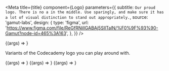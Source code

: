 
<Meta
  title={title}
  component={Logo}
  parameters={{
    subtitle: `Our proud logo. There is no a in the middle. Use sparingly, and make sure
it has a lot of visual distinction to stand out appropriately.`,
    source: 'gamut-labs',
    design: {
      type: 'figma',
      url:
        'https://www.figma.com/file/ReGfRNillGABAj5SlITalN/%F0%9F%93%90-Gamut?node-id=465%3A163',
    },
  }}
/>

<Canvas withSource="open">
  <Story name="Logo">{(args) => <Logo {...args} />}</Story>
</Canvas>

<PropsTable story="Logo" />

Variants of the Codecademy logo you can play around with.

<Canvas>
  <Story name="Default" args={{ variant: 'default' }}>
    {(args) => <Logo {...args} />}
  </Story>
  <Story name="Pro" args={{ variant: 'pro' }}>
    {(args) => <Logo {...args} />}
  </Story>
  <Story name="Mini" args={{ variant: 'mini' }}>
    {(args) => <Logo {...args} />}
  </Story>
</Canvas>
